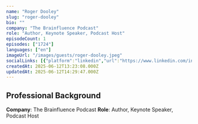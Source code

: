 ```yaml
---
name: "Roger Dooley"
slug: "roger-dooley"
bio: ""
company: "The Brainfluence Podcast"
role: "Author, Keynote Speaker, Podcast Host"
episodeCount: 1
episodes: ["1724"]
languages: ["en"]
imageUrl: "/images/guests/roger-dooley.jpeg"
socialLinks: [{"platform":"linkedin","url":"https://www.linkedin.com/in/dooley/"}]
createdAt: 2025-06-12T13:23:08.000Z
updatedAt: 2025-06-12T14:29:47.000Z
---
```


## Professional Background

**Company**: The Brainfluence Podcast
**Role**: Author, Keynote Speaker, Podcast Host
